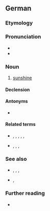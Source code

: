 ==German==

===Etymology===
{{compound|de|Sonne|t1=sun|Schein|t2=shine}}

===Pronunciation===
* {{IPA|de|/ˈzɔnənʃaɪ̯n/}}
* {{audio|de|De-Sonnenschein.ogg|Audio}}

===Noun===
{{de-noun|m|Sonnenscheins|-}}

# [[sunshine]]

====Declension====
{{de-decl-noun-m|s|n=sg}}

====Antonyms====
* {{l|de|Mondschein}}

====Related terms====
* {{l|de|Sonnenbrille}}, {{l|de|Sonnenfinsternis}}, {{l|de|Sonnenlicht}}, {{l|de|Sonnenschutz}}, {{l|de|Sonnenschirm}}, {{l|de|Sonnenstrahl}}
* {{l|de|Heiligenschein}}, {{l|de|Lichtschein}}, {{l|de|Scheinwerfer}}, {{l|de|Scheinheiliger}}

===See also===
* {{l|de|Tageslicht}}, {{l|de|Morgenrot}}, {{l|de|Abendrot}}, {{l|de|Mondlicht}}
*{{l|de|Krankenschein}}, {{l|de|Lieferschein}}

===Further reading===
* {{R:Duden}}

{{C|de|Weather}}